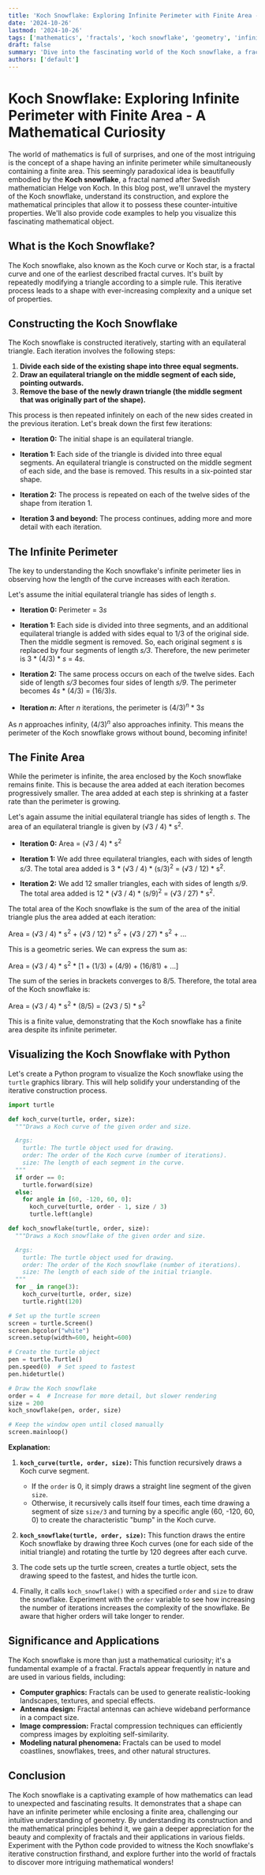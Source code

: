 ```yaml
---
title: 'Koch Snowflake: Exploring Infinite Perimeter with Finite Area - A Mathematical Curiosity'
date: '2024-10-26'
lastmod: '2024-10-26'
tags: ['mathematics', 'fractals', 'koch snowflake', 'geometry', 'infinite perimeter', 'finite area', 'programming', 'python', 'recursion', 'visualisation']
draft: false
summary: 'Dive into the fascinating world of the Koch snowflake, a fractal that defies intuition by possessing an infinite perimeter but a finite area. Learn the mathematical principles behind this geometric wonder, understand its construction, and explore Python code examples to visualize its beauty.'
authors: ['default']
---
```


# Koch Snowflake: Exploring Infinite Perimeter with Finite Area - A Mathematical Curiosity

The world of mathematics is full of surprises, and one of the most intriguing is the concept of a shape having an infinite perimeter while simultaneously containing a finite area.  This seemingly paradoxical idea is beautifully embodied by the **Koch snowflake**, a fractal named after Swedish mathematician Helge von Koch. In this blog post, we'll unravel the mystery of the Koch snowflake, understand its construction, and explore the mathematical principles that allow it to possess these counter-intuitive properties. We'll also provide code examples to help you visualize this fascinating mathematical object.

## What is the Koch Snowflake?

The Koch snowflake, also known as the Koch curve or Koch star, is a fractal curve and one of the earliest described fractal curves.  It's built by repeatedly modifying a triangle according to a simple rule. This iterative process leads to a shape with ever-increasing complexity and a unique set of properties.

## Constructing the Koch Snowflake

The Koch snowflake is constructed iteratively, starting with an equilateral triangle.  Each iteration involves the following steps:

1.  **Divide each side of the existing shape into three equal segments.**
2.  **Draw an equilateral triangle on the middle segment of each side, pointing outwards.**
3.  **Remove the base of the newly drawn triangle (the middle segment that was originally part of the shape).**

This process is then repeated infinitely on each of the new sides created in the previous iteration. Let's break down the first few iterations:

*   **Iteration 0:** The initial shape is an equilateral triangle.

*   **Iteration 1:** Each side of the triangle is divided into three equal segments. An equilateral triangle is constructed on the middle segment of each side, and the base is removed.  This results in a six-pointed star shape.

*   **Iteration 2:** The process is repeated on each of the twelve sides of the shape from iteration 1.

*   **Iteration 3 and beyond:** The process continues, adding more and more detail with each iteration.

## The Infinite Perimeter

The key to understanding the Koch snowflake's infinite perimeter lies in observing how the length of the curve increases with each iteration.

Let's assume the initial equilateral triangle has sides of length *s*.

*   **Iteration 0:**  Perimeter = 3*s*

*   **Iteration 1:** Each side is divided into three segments, and an additional equilateral triangle is added with sides equal to 1/3 of the original side.  Then the middle segment is removed. So, each original segment *s* is replaced by four segments of length *s/3*.  Therefore, the new perimeter is 3 * (4/3) * *s* = 4*s*.

*   **Iteration 2:** The same process occurs on each of the twelve sides.  Each side of length *s/3* becomes four sides of length *s/9*.  The perimeter becomes 4*s* * (4/3) = (16/3)*s*.

*   **Iteration *n*:** After *n* iterations, the perimeter is (4/3)<sup>*n*</sup> * 3*s*

As *n* approaches infinity, (4/3)<sup>*n*</sup> also approaches infinity. This means the perimeter of the Koch snowflake grows without bound, becoming infinite!

## The Finite Area

While the perimeter is infinite, the area enclosed by the Koch snowflake remains finite. This is because the area added at each iteration becomes progressively smaller.  The area added at each step is shrinking at a faster rate than the perimeter is growing.

Let's again assume the initial equilateral triangle has sides of length *s*. The area of an equilateral triangle is given by (√3 / 4) * s<sup>2</sup>.

*   **Iteration 0:**  Area = (√3 / 4) * s<sup>2</sup>

*   **Iteration 1:** We add three equilateral triangles, each with sides of length *s/3*.  The total area added is 3 * (√3 / 4) * (s/3)<sup>2</sup> = (√3 / 12) * s<sup>2</sup>.

*   **Iteration 2:** We add 12 smaller triangles, each with sides of length *s/9*.  The total area added is 12 * (√3 / 4) * (s/9)<sup>2</sup> = (√3 / 27) * s<sup>2</sup>.

The total area of the Koch snowflake is the sum of the area of the initial triangle plus the area added at each iteration:

Area = (√3 / 4) * s<sup>2</sup> + (√3 / 12) * s<sup>2</sup> + (√3 / 27) * s<sup>2</sup> + ...

This is a geometric series. We can express the sum as:

Area = (√3 / 4) * s<sup>2</sup> * [1 + (1/3) + (4/9) + (16/81) + ...]

The sum of the series in brackets converges to 8/5. Therefore, the total area of the Koch snowflake is:

Area = (√3 / 4) * s<sup>2</sup> * (8/5) = (2√3 / 5) * s<sup>2</sup>

This is a finite value, demonstrating that the Koch snowflake has a finite area despite its infinite perimeter.

## Visualizing the Koch Snowflake with Python

Let's create a Python program to visualize the Koch snowflake using the `turtle` graphics library. This will help solidify your understanding of the iterative construction process.

```python
import turtle

def koch_curve(turtle, order, size):
  """Draws a Koch curve of the given order and size.

  Args:
    turtle: The turtle object used for drawing.
    order: The order of the Koch curve (number of iterations).
    size: The length of each segment in the curve.
  """
  if order == 0:
    turtle.forward(size)
  else:
    for angle in [60, -120, 60, 0]:
      koch_curve(turtle, order - 1, size / 3)
      turtle.left(angle)

def koch_snowflake(turtle, order, size):
  """Draws a Koch snowflake of the given order and size.

  Args:
    turtle: The turtle object used for drawing.
    order: The order of the Koch snowflake (number of iterations).
    size: The length of each side of the initial triangle.
  """
  for _ in range(3):
    koch_curve(turtle, order, size)
    turtle.right(120)

# Set up the turtle screen
screen = turtle.Screen()
screen.bgcolor("white")
screen.setup(width=600, height=600)

# Create the turtle object
pen = turtle.Turtle()
pen.speed(0)  # Set speed to fastest
pen.hideturtle()

# Draw the Koch snowflake
order = 4  # Increase for more detail, but slower rendering
size = 200
koch_snowflake(pen, order, size)

# Keep the window open until closed manually
screen.mainloop()
```

**Explanation:**

1.  **`koch_curve(turtle, order, size)`:** This function recursively draws a Koch curve segment.
    *   If the `order` is 0, it simply draws a straight line segment of the given `size`.
    *   Otherwise, it recursively calls itself four times, each time drawing a segment of size `size/3` and turning by a specific angle (60, -120, 60, 0) to create the characteristic "bump" in the Koch curve.

2.  **`koch_snowflake(turtle, order, size)`:** This function draws the entire Koch snowflake by drawing three Koch curves (one for each side of the initial triangle) and rotating the turtle by 120 degrees after each curve.

3.  The code sets up the turtle screen, creates a turtle object, sets the drawing speed to the fastest, and hides the turtle icon.

4.  Finally, it calls `koch_snowflake()` with a specified `order` and `size` to draw the snowflake.  Experiment with the `order` variable to see how increasing the number of iterations increases the complexity of the snowflake.  Be aware that higher orders will take longer to render.

## Significance and Applications

The Koch snowflake is more than just a mathematical curiosity; it's a fundamental example of a fractal. Fractals appear frequently in nature and are used in various fields, including:

*   **Computer graphics:**  Fractals can be used to generate realistic-looking landscapes, textures, and special effects.
*   **Antenna design:**  Fractal antennas can achieve wideband performance in a compact size.
*   **Image compression:**  Fractal compression techniques can efficiently compress images by exploiting self-similarity.
*   **Modeling natural phenomena:**  Fractals can be used to model coastlines, snowflakes, trees, and other natural structures.

## Conclusion

The Koch snowflake is a captivating example of how mathematics can lead to unexpected and fascinating results. It demonstrates that a shape can have an infinite perimeter while enclosing a finite area, challenging our intuitive understanding of geometry. By understanding its construction and the mathematical principles behind it, we gain a deeper appreciation for the beauty and complexity of fractals and their applications in various fields. Experiment with the Python code provided to witness the Koch snowflake's iterative construction firsthand, and explore further into the world of fractals to discover more intriguing mathematical wonders!